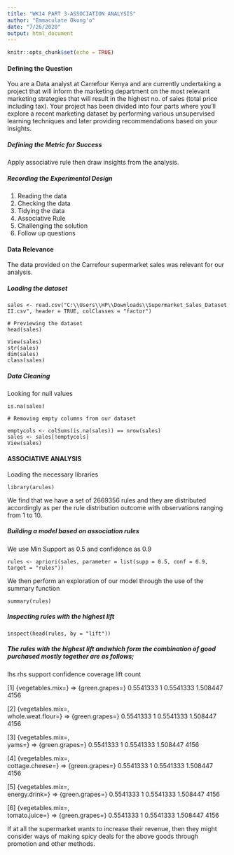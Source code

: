 ---
title: "WK14 PART 3-ASSOCIATION ANALYSIS"
author: "Emmaculate Okong'o"
date: "7/26/2020"
output: html_document
---

```{r setup, include=FALSE}
knitr::opts_chunk$set(echo = TRUE)
```

#### Defining the Question

You are a Data analyst at Carrefour Kenya and are currently undertaking a project that will inform the marketing department on the most relevant marketing strategies that will result in the highest no. of sales (total price including tax). Your project has been divided into four parts where you'll explore a recent marketing dataset by performing various unsupervised learning techniques and later providing recommendations based on your insights.

##### Defining the Metric for Success

Apply associative rule then draw insights from the analysis.

##### Recording the Experimental Design

1. Reading the data
2. Checking the data
3. Tidying the data
4. Associative Rule
5. Challenging the solution
6. Follow up questions

#### Data Relevance

The data provided on the Carrefour supermarket sales was relevant for our analysis.

##### Loading the dataset
```(R)
sales <- read.csv("C:\\Users\\HP\\Downloads\\Supermarket_Sales_Dataset II.csv", header = TRUE, colClasses = "factor")

# Previewing the dataset
head(sales)

View(sales)
str(sales)
dim(sales)
class(sales)
```

##### Data Cleaning
Looking for null values
```(R)
is.na(sales)

# Removing empty columns from our dataset

emptycols <- colSums(is.na(sales)) == nrow(sales)
sales <- sales[!emptycols]
View(sales)
```

#### ASSOCIATIVE ANALYSIS
Loading the necessary libraries
```(r)
library(arules)
```
We find that we have a set of 2669356 rules and they are distributed accordingly as per the rule distribution outcome with observations ranging from 1 to 10.
 
##### Building a model based on association rules
We use Min Support as 0.5 and confidence as 0.9

```(r)
rules <- apriori(sales, parameter = list(supp = 0.5, conf = 0.9, target = "rules"))
```

We then perform an exploration of our model through the use of the summary function
```(r)
summary(rules)
```
##### Inspecting rules with the highest lift
```(r)
inspect(head(rules, by = "lift"))
```
##### The rules with the highest lift  andwhich form the combination of good purchased mostly together are as follows;
lhs                    rhs               support confidence  coverage     lift count

[1] {vegetables.mix=}   => {green.grapes=} 0.5541333          1 0.5541333 1.508447  4156

[2] {vegetables.mix=,                                                                   
whole.weat.flour=} => {green.grapes=} 0.5541333          1 0.5541333 1.508447  4156

[3] {vegetables.mix=,                                                                   
yams=}             => {green.grapes=} 0.5541333          1 0.5541333 1.508447  4156

[4] {vegetables.mix=,                                                                   
cottage.cheese=}   => {green.grapes=} 0.5541333          1 0.5541333 1.508447  4156

[5] {vegetables.mix=,                                                                   
energy.drink=}     => {green.grapes=} 0.5541333          1 0.5541333 1.508447  4156

[6] {vegetables.mix=,                                                                   
tomato.juice=}     => {green.grapes=} 0.5541333          1 0.5541333 1.508447  4156

If at all the supermarket wants to increase their revenue, then they might consider ways of making spicy deals for the above goods through promotion and other methods.
